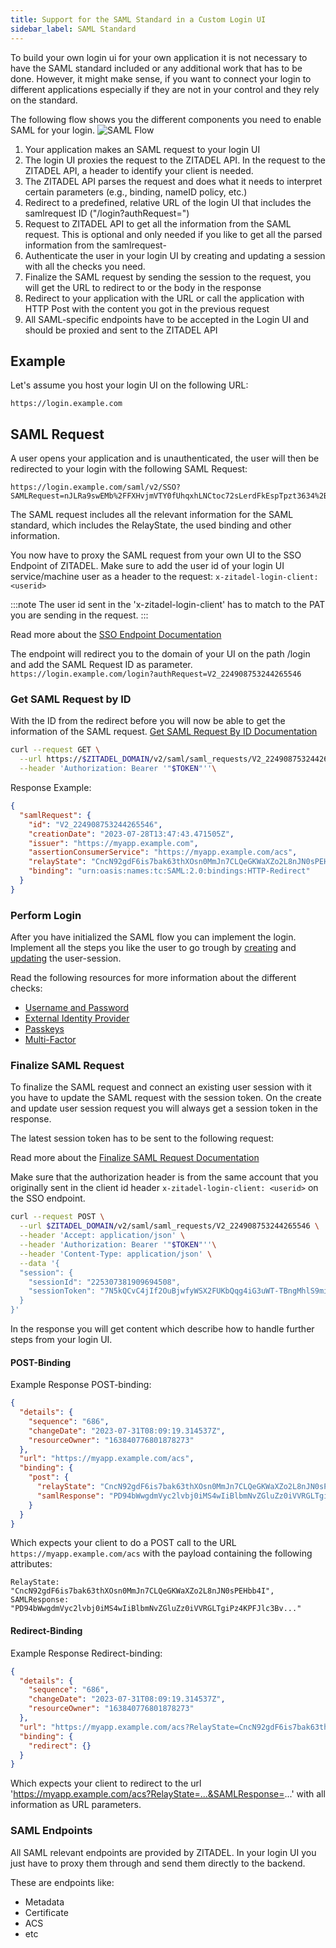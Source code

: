 ```yaml
---
title: Support for the SAML Standard in a Custom Login UI
sidebar_label: SAML Standard
---
```


To build your own login ui for your own application it is not necessary to have the SAML standard included or any additional work that has to be done.
However, it might make sense, if you want to connect your login to different applications especially if they are not in your control and they rely on the standard.

The following flow shows you the different components you need to enable SAML for your login.
![SAML Flow](/img/guides/login-ui/saml-flow.png)

1. Your application makes an SAML request to your login UI
2. The login UI proxies the request to the ZITADEL API. In the request to the ZITADEL API, a header to identify your client is needed.
3. The ZITADEL API parses the request and does what it needs to interpret certain parameters (e.g., binding, nameID policy, etc.)
4. Redirect to a predefined, relative URL of the login UI that includes the samlrequest ID ("/login?authRequest=")
5. Request to ZITADEL API to get all the information from the SAML request. This is optional and only needed if you like to get all the parsed information from the samlrequest-
6. Authenticate the user in your login UI by creating and updating a session with all the checks you need.
7. Finalize the SAML request by sending the session to the request, you will get the URL to redirect to or the body in the response
8. Redirect to your application with the URL or call the application with HTTP Post with the content you got in the previous request
9. All SAML-specific endpoints have to be accepted in the Login UI and should be proxied and sent to the ZITADEL API


## Example

Let's assume you host your login UI on the following URL:
```
https://login.example.com
```

## SAML Request

A user opens your application and is unauthenticated, the user will then be redirected to your login with the following SAML Request:
```
https://login.example.com/saml/v2/SSO?SAMLRequest=nJLRa9swEMb%2FFXHvjmVTY0fUhqxhLNCtoc72sLerdFkEspTpzt3634%2BkGXQw8tBX6X76vk%2F33TJO4WhWsxziI%2F2ciUX9nkJkc7roYc7RJGTPJuJEbMSacfX53tQLbZCZsvgU4Q1yvM4cc5JkUwC1WffgXdHW1c2%2BclVtK6yc68hVnWvssqVm79p23za01E%2BuA%2FWNMvsUe6gXGtSGeaZNZMEoPdS6bgpdFbrd6aW50abuFk3Tfge1JhYfUc7kQeRoyjIki%2BGQWEynO12ebJfPdTmOD6BWf0PdpcjzRHmk%2FOwtfX28%2Fy%2BvLzxaBrW9pPvgo%2FPxx%2FWveHodYvNpt9sW24dxB8N5HeacLauPKU8o1x85nXhX7M%2BjhqJ4eYHhis%2BJBB0K3pZvpIZLDb7gRJv1NgVvX94hLxkje4oCahVC%2BnWXCYV6kDwTlMOr5L9lG%2F4EAAD%2F%2Fw%3D%3D&RelayState=CncN92gdF6is7bak63thXOsn0MmJn7CLQeGKWaXZo2L8nJN0sPEHbb4I
```

The SAML request includes all the relevant information for the SAML standard, which includes the RelayState, the used binding and other information.

You now have to proxy the SAML request from your own UI to the SSO Endpoint of ZITADEL.
Make sure to add the user id of your login UI service/machine user as a header to the request: ```x-zitadel-login-client: <userid>```

:::note
The user id sent in the 'x-zitadel-login-client' has to match to the PAT you are sending in the request.
:::

Read more about the [SSO Endpoint Documentation](/docs/apis/saml/endpoints#sso_endpoint)

The endpoint will redirect you to the domain of your UI on the path /login and add the SAML Request ID as parameter.
```https://login.example.com/login?authRequest=V2_224908753244265546```

### Get SAML Request by ID

With the ID from the redirect before you will now be able to get the information of the SAML request.
[Get SAML Request By ID Documentation](/docs/apis/resources/saml_service_v2/saml-service-get-saml-request)

```bash
curl --request GET \
  --url https://$ZITADEL_DOMAIN/v2/saml/saml_requests/V2_224908753244265546 \
  --header 'Authorization: Bearer '"$TOKEN"''\
```

Response Example:

```json
{
  "samlRequest": {
    "id": "V2_224908753244265546",
    "creationDate": "2023-07-28T13:47:43.471505Z",
    "issuer": "https://myapp.example.com",
    "assertionConsumerService": "https://myapp.example.com/acs",
    "relayState": "CncN92gdF6is7bak63thXOsn0MmJn7CLQeGKWaXZo2L8nJN0sPEHbb4I",
    "binding": "urn:oasis:names:tc:SAML:2.0:bindings:HTTP-Redirect"
  }
}
```

### Perform Login

After you have initialized the SAML flow you can implement the login.
Implement all the steps you like the user to go trough by [creating](/docs/apis/resources/session_service_v2/session-service-create-session) and [updating](/docs/apis/resources/session_service/session-service-set-session) the user-session.

Read the following resources for more information about the different checks:
- [Username and Password](./username-password)
- [External Identity Provider](./external-login)
- [Passkeys](./passkey)
- [Multi-Factor](./mfa)

### Finalize SAML Request

To finalize the SAML request and connect an existing user session with it you have to update the SAML request with the session token.
On the create and update user session request you will always get a session token in the response.

The latest session token has to be sent to the following request:

Read more about the [Finalize SAML Request Documentation](/docs/apis/resources/saml_service_v2/saml-service-create-response)

Make sure that the authorization header is from the same account that you originally sent in the client id header ```x-zitadel-login-client: <userid>``` on the SSO endpoint.
```bash
curl --request POST \
  --url $ZITADEL_DOMAIN/v2/saml/saml_requests/V2_224908753244265546 \
  --header 'Accept: application/json' \
  --header 'Authorization: Bearer '"$TOKEN"''\
  --header 'Content-Type: application/json' \
  --data '{
  "session": {
    "sessionId": "225307381909694508",
    "sessionToken": "7N5kQCvC4jIf2OuBjwfyWSX2FUKbQqg4iG3uWT-TBngMhlS9miGUwpyUaN0HJ8OcbSzk4QHZy_Bvvv"
  }
}'
```

In the response you will get content which describe how to handle further steps from your login UI.

#### POST-Binding

Example Response POST-binding:
```json
{
  "details": {
    "sequence": "686",
    "changeDate": "2023-07-31T08:09:19.314537Z",
    "resourceOwner": "163840776801878273"
  },
  "url": "https://myapp.example.com/acs",
  "binding": {
    "post": {
      "relayState": "CncN92gdF6is7bak63thXOsn0MmJn7CLQeGKWaXZo2L8nJN0sPEHbb4I",
      "samlResponse": "PD94bWwgdmVyc2lvbj0iMS4wIiBlbmNvZGluZz0iVVRGLTgiPz4KPFJlc3Bv..."
    }
  }
}
```

Which expects your client to do a POST call to the URL `https://myapp.example.com/acs` with the payload containing the following attributes:

```
RelayState: "CncN92gdF6is7bak63thXOsn0MmJn7CLQeGKWaXZo2L8nJN0sPEHbb4I",
SAMLResponse: "PD94bWwgdmVyc2lvbj0iMS4wIiBlbmNvZGluZz0iVVRGLTgiPz4KPFJlc3Bv..."
```

#### Redirect-Binding

Example Response Redirect-binding:
```json
{
  "details": {
    "sequence": "686",
    "changeDate": "2023-07-31T08:09:19.314537Z",
    "resourceOwner": "163840776801878273"
  },
  "url": "https://myapp.example.com/acs?RelayState=CncN92gdF6is7bak63thXOsn0MmJn7CLQeGKWaXZo2L8nJN0sPEHbb4I&SAMLResponse=PD94bWwgdmVyc2lvbj0iMS4wIiBlbmNvZGluZz0iVVRGLTgiPz4KPFJlc3Bv...",
  "binding": {
    "redirect": {}
  }
}
```

Which expects your client to redirect to the url 'https://myapp.example.com/acs?RelayState=...&SAMLResponse=...' with all information as URL parameters.

### SAML Endpoints

All SAML relevant endpoints are provided by ZITADEL. In your login UI you just have to proxy them through and send them directly to the backend.

These are endpoints like:
- Metadata
- Certificate
- ACS
- etc
